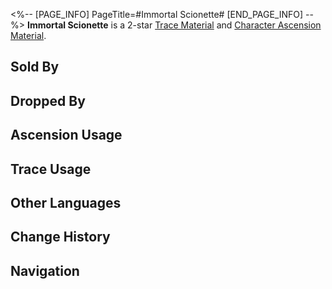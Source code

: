 <%-- [PAGE_INFO]
PageTitle=#Immortal Scionette#
[END_PAGE_INFO] --%>
{{Item Infobox
|id          = 113001
|image       = Item Immortal Scionette.png
|type        = Trace Material
|type2       = Character Ascension Material
|invCategory = Upgrade Materials
|rarity      = 2
|effect      = 
|description = New and young shoot budding from an ancient divine construct. Crude material used for enhancement.
|source1     = [[Abominations of Abundance]]
|source2     = [[Simulated Universe]] enemies
|source3     = [[Assignment]] rewards
|source4     = [[Embers Exchange]]
|source5     = [[Omni-Synthesizer]] &mdash; Material Exchange
|source6     = [[Calyx (Golden)]]
}}
{{Description|The source of the Xianzhou long-life species' "Endless Lifespan." The remnants of the Aeon of Abundance's influence. Countless years ago, a sovereign's hubris for immortality caused the Xianzhou fleet to sail into the sea of outer space to seek divine recipes.<br /><br />''"We desire to live for endless ages and maintain the empire for all eternity. Unfortunately, human lives have limits and human capacity has its ends. Thus, we send nine Navium Astriger to sail beyond the sky, seeking divine recipes for immortality."''}}
'''Immortal Scionette''' is a 2-star [[Trace Material]] and [[Character Ascension Material]].

==Sold By==
{{Shop Availability}}

==Dropped By==
{{Dropped By}}

==Ascension Usage==
{{Ascension Usage}}

==Trace Usage==
{{Trace Usage}}

==Other Languages==
{{Other Languages
|en   = Immortal Scionette
|zhs  = 永寿幼芽
|zht  = 永壽幼芽
|ja   = 永寿の萌芽
|ko   = 영생의 새싹
|es   = Brote verde inmortal
|fr   = Jeune pousse immortelle
|ru   = Ростки бессмертия
|th   = Immortal Scionette
|vi   = Mầm Non Trường Thọ
|de   = Unsterbliche junge Knospe
|id   = Immortal Scionette
|pt   = Scionette Imortal
}}

==Change History==
{{Change History|1.0}}

==Navigation==
{{Upgrade Material Navbox}}